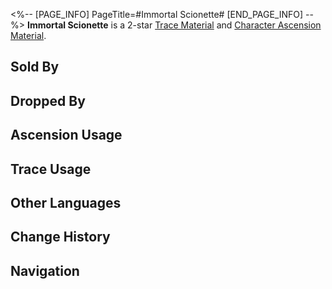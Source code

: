 <%-- [PAGE_INFO]
PageTitle=#Immortal Scionette#
[END_PAGE_INFO] --%>
{{Item Infobox
|id          = 113001
|image       = Item Immortal Scionette.png
|type        = Trace Material
|type2       = Character Ascension Material
|invCategory = Upgrade Materials
|rarity      = 2
|effect      = 
|description = New and young shoot budding from an ancient divine construct. Crude material used for enhancement.
|source1     = [[Abominations of Abundance]]
|source2     = [[Simulated Universe]] enemies
|source3     = [[Assignment]] rewards
|source4     = [[Embers Exchange]]
|source5     = [[Omni-Synthesizer]] &mdash; Material Exchange
|source6     = [[Calyx (Golden)]]
}}
{{Description|The source of the Xianzhou long-life species' "Endless Lifespan." The remnants of the Aeon of Abundance's influence. Countless years ago, a sovereign's hubris for immortality caused the Xianzhou fleet to sail into the sea of outer space to seek divine recipes.<br /><br />''"We desire to live for endless ages and maintain the empire for all eternity. Unfortunately, human lives have limits and human capacity has its ends. Thus, we send nine Navium Astriger to sail beyond the sky, seeking divine recipes for immortality."''}}
'''Immortal Scionette''' is a 2-star [[Trace Material]] and [[Character Ascension Material]].

==Sold By==
{{Shop Availability}}

==Dropped By==
{{Dropped By}}

==Ascension Usage==
{{Ascension Usage}}

==Trace Usage==
{{Trace Usage}}

==Other Languages==
{{Other Languages
|en   = Immortal Scionette
|zhs  = 永寿幼芽
|zht  = 永壽幼芽
|ja   = 永寿の萌芽
|ko   = 영생의 새싹
|es   = Brote verde inmortal
|fr   = Jeune pousse immortelle
|ru   = Ростки бессмертия
|th   = Immortal Scionette
|vi   = Mầm Non Trường Thọ
|de   = Unsterbliche junge Knospe
|id   = Immortal Scionette
|pt   = Scionette Imortal
}}

==Change History==
{{Change History|1.0}}

==Navigation==
{{Upgrade Material Navbox}}